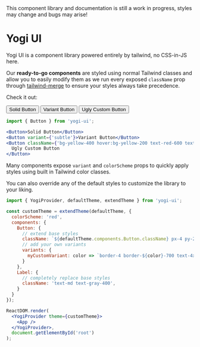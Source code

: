 
<div className={'prose prose-pre:bg-inherit prose-pre:p-0 mx-auto max-w-4xl'}>

<div className={'not-prose mb-4'}>
  <Alert status={'warning'}>
    This component library and documentation is still a work in progress, styles may change and bugs may arise!
  </Alert>
</div>

# Yogi UI

Yogi UI is a component library powered entirely by tailwind, no CSS-in-JS here.

Our **ready-to-go components** are styled using normal Tailwind classes and allow you to easily modify them as we run every
exposed `className` prop through [tailwind-merge](https://github.com/dcastil/tailwind-merge) to ensure
your styles always take precedence.

Check it out:

<div className={'flex space-x-2 items-center'}>
  <Button>Solid Button</Button>
  <Button variant={'subtle'}>Variant Button</Button>
  <Button className={'bg-yellow-400 hover:bg-yellow-200 text-red-600 text-xl'}>Ugly Custom Button</Button>
</div>

```jsx
import { Button } from 'yogi-ui';

<Button>Solid Button</Button>
<Button variant={'subtle'}>Variant Button</Button>
<Button className={'bg-yellow-400 hover:bg-yellow-200 text-red-600 text-xl'}>
  Ugly Custom Button
</Button>
```

Many components expose `variant` and `colorScheme` props to quickly apply styles using built in Tailwind color classes.

You can also override any of the default styles to customize the library to your liking.

```jsx
import { YogiProvider, defaultTheme, extendTheme } from 'yogi-ui';

const customTheme = extendTheme(defaultTheme, {
  colorScheme: 'red',
  components: {
    Button: {
      // extend base styles
      className: `${defaultTheme.components.Button.className} px-4 py-2`,
      // add your own variants
      variants: {
        myCustomVariant: color => `border-4 border-${color}-700 text-4xl`
      }
    },
    Label: {
      // completely replace base styles
      className: 'text-md text-gray-400',
    }
  }
});

ReactDOM.render(
  <YogiProvider theme={customTheme}>
    <App />
  </YogiProvider>,
  document.getElementById('root')
);
```
</div>

